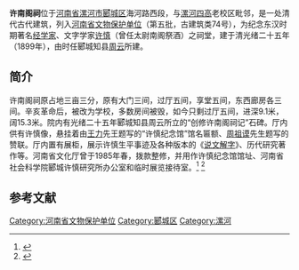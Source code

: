 {{文物保护单位
| 级别 = 省级
| 省区市 = 河南省
| 图片 = 
| 名称 = 许南阁祠
| 编号 = 5-129
| 分类 = 古建筑
| 时代 = [[清朝|清]]
| 所在 = [[漯河市|漯河市]][[郾城区|郾城区]]海河路西段
| 登录 = 2008年6月16日
}}

'''许南阁祠'''位于[[河南省|河南省]][[漯河市|漯河市]][[郾城区|郾城区]]海河路西段，与[[漯河市第四高级中学|漯河四高]]老校区毗邻，是一处清代古代建筑，列入[[河南省文物保护单位|河南省文物保护单位]]（第五批，古建筑类74号），为纪念东汉时期著名[[经学家|经学家]]、文字学家[[许慎|许慎]]（曾任太尉南阁祭酒）之祠堂，建于清光绪二十五年（1899年），由时任郾城知县[[周雲_(光緒進士)|周云]]所建。

== 简介 ==
许南阁祠原占地三亩三分，原有大门三间，过厅五间，享堂五间，东西廊房各三间。辛亥革命后，被改为学校，多数房间被毁，如今只剩过厅五间，进深9.1米，阔15.3米。院内有光绪二十五年郾城知县周云所立的“创修许南阁祠记”石碑。厅内供有许慎像，悬挂着由[[王力_(语言学家)|王力]]先王题写的“许慎纪念馆”馆名匾额、[[周祖谟|周祖谟]]先生题写的赞联。厅内置有展柜，展示许慎生平事迹及各种版本的《[[说文解字|说文解字]]》、历代研究著作等。河南省文化厅曾于1985年春，拨款整修，并用作许慎纪念馆馆址、河南省社会科学院郾城许慎研究所办公室和临时展览接待室。<ref>{{Cite web |title=许南阁祠 |url=http://www.luoheshizhi.com/infoshow.php?cid=16&id=520 |accessdate=2021-01-15 |website=中共漯河市委党史和地方志研究中心 |archive-date=2022-02-05 |archive-url=https://web.archive.org/web/20220205003759/http://luoheshizhi.com/infoshow.php?cid=16&id=520 |dead-url=no }}</ref> <ref>{{Cite web|title=漯河市郾城区名胜古迹之六：许南阁祠 |url=http://yanchengqu.rootinhenan.com/rootinhenan/html/2014/7/10659.htm| accessdate=2021-01-15 |website=漯河市郾城区委统战部  }}</ref>

== 参考文献 ==
<references />

[[Category:河南省文物保护单位|Category:河南省文物保护单位]]
[[Category:郾城区|Category:郾城区]]
[[Category:漯河|Category:漯河]]